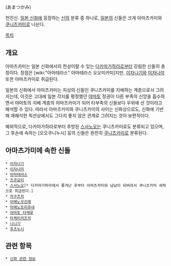 {{{+1 天津神}}} (あまつかみ)

천진신.
[[일본 신화]]에 등장하는 [[신]]의 분류 중 하나로, [[일본]]의 신들은 크게 아마츠카미와 [[쿠니츠카미]]로 나뉜다.

[[목차]]
== 개요 ==
아마츠카미는 일본 신화에서의 천상이랄 수 있는 [[다카마가하라]]로부터 강림한 신들의 총칭이다. 정점은 [wiki:"아마테라스" 아마테라스 오오미카미]지만, [[이자나기]]와 [[이자나미]] 또한 아마츠카미로 취급된다.

일본의 신화에서 아마츠카미는 지상의 신들인 쿠니츠카미를 지배하는 계층으로서 그려지는데, 이것은 고대에 일본 각지를 평정했던 [[야마토]] 정권이 다른 부족의 신앙을 흡수하면서 야마토의 지배 계층의 아마츠카미가 되어 타부족의 신들보다 우위에 선 것이라고 해석할 수 있다. 따라서 아마츠카미와 쿠니츠카미의 사이는 신화상으로도, 신화에 기반해 재해석한 픽션상에서도 그다지 좋지 않은 관계로 그려지는 것이 보편적이다.

예외적으로, 다카마가하라로부터 추방된 [[스사노오]]는 쿠니츠카미로도 분류되고 있으며, 그 후손에 속하는 [오오쿠니누시] 등의 신들은 완전히 [[쿠니츠카미]]로 분류된다.

== 아마츠가미에 속한 신들 ==
 * [[이자나기]]
 * [[이자나미]]
 * [[아마테라스]]
 * [[츠쿠요미]]
 * [[스사노오]][* 다카마가하라에서 쫓겨난 후부터 아마츠카미와 남남이 되버려서 쿠니츠카미 세력으로 취급된다.]
 * [[카구츠치]]
 * [[아메노우즈메]]
 * [[아메노토리후네]]
 * [[야마토 타케루]]
 * [[타케미카즈치]]
 * [[니니기]]
 * [[후츠누시]]

== 관련 항목 ==
 * [[신화 관련 정보]]
